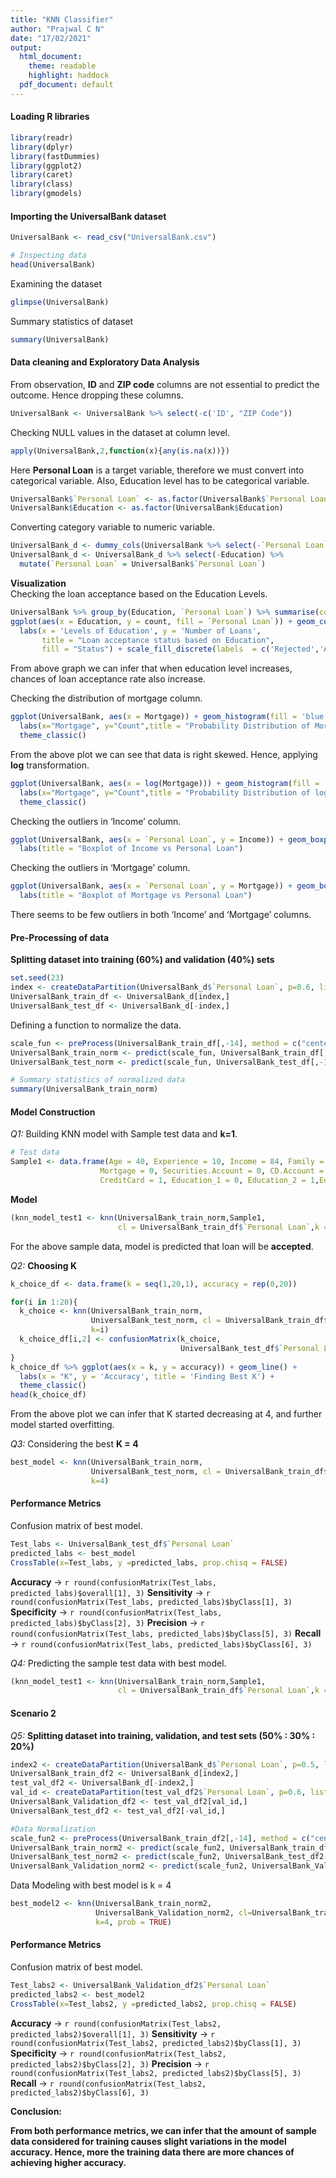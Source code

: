 ---
title: "KNN Classifier"
author: "Prajwal C N"
date: "17/02/2021"
output:
  html_document:
    theme: readable
    highlight: haddock
  pdf_document: default
---

#### Loading R libraries
```{r, warning=FALSE, message=FALSE}
library(readr)
library(dplyr)
library(fastDummies)
library(ggplot2)
library(caret)
library(class)
library(gmodels)
```

#### Importing the UniversalBank dataset
```{r,message=FALSE}
UniversalBank <- read_csv("UniversalBank.csv")

# Inspecting data
head(UniversalBank)
```


Examining the dataset
```{r}
glimpse(UniversalBank)
```


Summary statistics of dataset
```{r}
summary(UniversalBank)
```


#### Data cleaning and Exploratory Data Analysis
From observation, **ID** and **ZIP code** columns are not essential to predict the outcome. Hence dropping these columns.
```{r}
UniversalBank <- UniversalBank %>% select(-c('ID', "ZIP Code"))
```


Checking NULL values in the dataset at column level.
```{r}
apply(UniversalBank,2,function(x){any(is.na(x))})
```


Here **Personal Loan** is a target variable, therefore we must convert into categorical variable. Also, Education level has to be categorical variable.
```{r}
UniversalBank$`Personal Loan` <- as.factor(UniversalBank$`Personal Loan`)
UniversalBank$Education <- as.factor(UniversalBank$Education)
```


Converting category variable to numeric variable.
```{r}
UniversalBank_d <- dummy_cols(UniversalBank %>% select(-`Personal Loan`))
UniversalBank_d <- UniversalBank_d %>% select(-Education) %>% 
  mutate(`Personal Loan` = UniversalBank$`Personal Loan`)
```


**Visualization**  
Checking the loan acceptance based on the Education Levels.  
```{r, message=FALSE, warning=FALSE}
UniversalBank %>% group_by(Education, `Personal Loan`) %>% summarise(count = n()) %>% 
ggplot(aes(x = Education, y = count, fill = `Personal Loan`)) + geom_col(position = 'dodge') + 
  labs(x = 'Levels of Education', y = 'Number of Loans', 
       title = "Loan acceptance status based on Education", 
       fill = "Status") + scale_fill_discrete(labels  = c('Rejected','Accepted')) + theme_classic()
```


From above graph we can infer that when education level increases, chances of loan acceptance rate also increase.  




Checking the distribution of mortgage column.
```{r, message=FALSE, warning=FALSE}
ggplot(UniversalBank, aes(x = Mortgage)) + geom_histogram(fill = 'blue') + 
  labs(x="Mortgage", y="Count",title = "Probability Distribution of Mortgage") +
  theme_classic()
```


From the above plot we can see that data is right skewed. Hence, applying **log** transformation. 
```{r, message=FALSE, warning=FALSE}
ggplot(UniversalBank, aes(x = log(Mortgage))) + geom_histogram(fill = 'blue') +
  labs(x="Mortgage", y="Count",title = "Probability Distribution of log(Mortgage)") +
  theme_classic()
```


Checking the outliers in 'Income' column.
```{r, message=FALSE, warning=FALSE}
ggplot(UniversalBank, aes(x = `Personal Loan`, y = Income)) + geom_boxplot() +
  labs(title = "Boxplot of Income vs Personal Loan")
```


Checking the outliers in 'Mortgage' column.  
```{r, message=FALSE, warning=FALSE}
ggplot(UniversalBank, aes(x = `Personal Loan`, y = Mortgage)) + geom_boxplot() +
  labs(title = "Boxplot of Mortgage vs Personal Loan")
```


There seems to be few outliers in both 'Income' and 'Mortgage' columns.  


#### Pre-Processing of data
**Splitting dataset into training (60%) and validation (40%) sets**
```{r, message=FALSE, warning=FALSE}
set.seed(23)
index <- createDataPartition(UniversalBank_d$`Personal Loan`, p=0.6, list = FALSE)
UniversalBank_train_df <- UniversalBank_d[index,]
UniversalBank_test_df <- UniversalBank_d[-index,]
```


Defining a function to normalize the data.
```{r, message=FALSE, warning=FALSE}
scale_fun <- preProcess(UniversalBank_train_df[,-14], method = c("center", "scale"))
UniversalBank_train_norm <- predict(scale_fun, UniversalBank_train_df[,-14])
UniversalBank_test_norm <- predict(scale_fun, UniversalBank_test_df[,-14])

# Summary statistics of normalized data
summary(UniversalBank_train_norm)
```


#### Model Construction
*Q1:* Building KNN model with Sample test data and **k=1**.
```{r}
# Test data
Sample1 <- data.frame(Age = 40, Experience = 10, Income = 84, Family = 2, CCAvg = 2, 
                    Mortgage = 0, Securities.Account = 0, CD.Account = 0, Online = 1, 
                    CreditCard = 1, Education_1 = 0, Education_2 = 1,Education_3 = 0)
```


**Model**
```{r}
(knn_model_test1 <- knn(UniversalBank_train_norm,Sample1, 
                        cl = UniversalBank_train_df$`Personal Loan`,k = 1, prob = TRUE))
```


For the above sample data, model is predicted that loan will be **accepted**.  


*Q2:* **Choosing K**  
```{r}
k_choice_df <- data.frame(k = seq(1,20,1), accuracy = rep(0,20))

for(i in 1:20){
  k_choice <- knn(UniversalBank_train_norm, 
                  UniversalBank_test_norm, cl = UniversalBank_train_df$`Personal Loan`, 
                  k=i)
  k_choice_df[i,2] <- confusionMatrix(k_choice, 
                                      UniversalBank_test_df$`Personal Loan`)$overall[1]
}
k_choice_df %>% ggplot(aes(x = k, y = accuracy)) + geom_line() + 
  labs(x = "K", y = 'Accuracy', title = 'Finding Best K') + 
  theme_classic()
head(k_choice_df)
```


From the above plot we can infer that K started decreasing at 4, and further model started overfitting.  


*Q3:* Considering the best **K = 4**  
```{r, message=FALSE, warning=FALSE}
best_model <- knn(UniversalBank_train_norm, 
                  UniversalBank_test_norm, cl = UniversalBank_train_df$`Personal Loan`, 
                  k=4)
```


#### Performance Metrics
Confusion matrix of best model.
```{r, message=FALSE, warning=FALSE}
Test_labs <- UniversalBank_test_df$`Personal Loan`
predicted_labs <- best_model
CrossTable(x=Test_labs, y =predicted_labs, prop.chisq = FALSE)
```
**Accuracy** -> ```r round(confusionMatrix(Test_labs, predicted_labs)$overall[1], 3)```
**Sensitivity** -> ```r round(confusionMatrix(Test_labs, predicted_labs)$byClass[1], 3)```
**Specificity** -> ```r round(confusionMatrix(Test_labs, predicted_labs)$byClass[2], 3)```
**Precision** -> ```r round(confusionMatrix(Test_labs, predicted_labs)$byClass[5], 3)```
**Recall** -> ```r round(confusionMatrix(Test_labs, predicted_labs)$byClass[6], 3)```

*Q4:* Predicting the sample test data with best model.
```{r, message=FALSE, warning=FALSE}
(knn_model_test1 <- knn(UniversalBank_train_norm,Sample1,
                        cl = UniversalBank_train_df$`Personal Loan`,k = 4, prob = TRUE))
```


#### Scenario 2
*Q5:* **Splitting dataset into training, validation, and test sets (50% : 30% : 20%)**
```{r, message=FALSE, warning=FALSE}
index2 <- createDataPartition(UniversalBank_d$`Personal Loan`, p=0.5, list = FALSE)
UniversalBank_train_df2 <- UniversalBank_d[index2,]
test_val_df2 <- UniversalBank_d[-index2,]
val_id <- createDataPartition(test_val_df2$`Personal Loan`, p=0.6, list = FALSE)
UniversalBank_Validation_df2 <- test_val_df2[val_id,]
UniversalBank_test_df2 <- test_val_df2[-val_id,]

#Data Normalization
scale_fun2 <- preProcess(UniversalBank_train_df2[,-14], method = c("center", "scale"))
UniversalBank_train_norm2 <- predict(scale_fun2, UniversalBank_train_df2[,-14])
UniversalBank_test_norm2 <- predict(scale_fun2, UniversalBank_test_df2[,-14])
UniversalBank_Validation_norm2 <- predict(scale_fun2, UniversalBank_Validation_df2[,-14])
```


Data Modeling with best model is k = 4
```{r, message=FALSE, warning=FALSE}
best_model2 <- knn(UniversalBank_train_norm2,
                   UniversalBank_Validation_norm2, cl=UniversalBank_train_df2$`Personal Loan`, 
                   k=4, prob = TRUE)
```


#### Performance Metrics 
Confusion matrix of best model.
```{r, message=FALSE, warning=FALSE}
Test_labs2 <- UniversalBank_Validation_df2$`Personal Loan`
predicted_labs2 <- best_model2
CrossTable(x=Test_labs2, y =predicted_labs2, prop.chisq = FALSE)
```
**Accuracy** -> ```r round(confusionMatrix(Test_labs2, predicted_labs2)$overall[1], 3)```
**Sensitivity** -> ```r round(confusionMatrix(Test_labs2, predicted_labs2)$byClass[1], 3)```
**Specificity** -> ```r round(confusionMatrix(Test_labs2, predicted_labs2)$byClass[2], 3)```
**Precision** -> ```r round(confusionMatrix(Test_labs2, predicted_labs2)$byClass[5], 3)```
**Recall** -> ```r round(confusionMatrix(Test_labs2, predicted_labs2)$byClass[6], 3)```


**Conclusion:**   


**From both performance metrics, we can infer that the amount of sample data considered for training causes slight variations in the model accuracy. Hence, more the training data there are more chances of achieving higher accuracy.**








